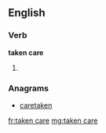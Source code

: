 ==English==

===Verb===
'''taken care'''

# {{past participle of|take care|lang=en}}

===Anagrams===
* [[caretaken#English|caretaken]]

[[fr:taken care]]
[[mg:taken care]]